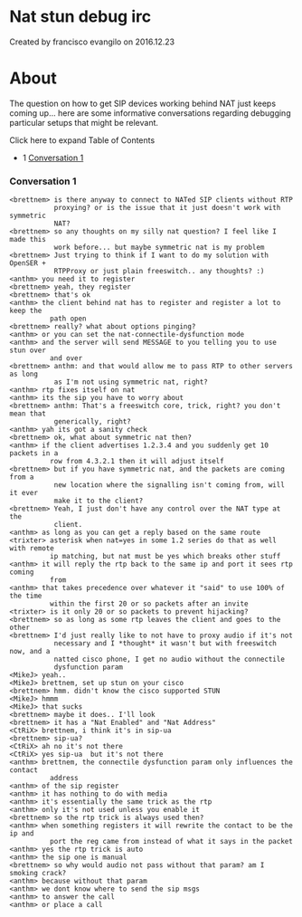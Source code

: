 
# Nat stun debug irc 

 Created by  francisco evangilo on 2016.12.23

# About

The question on how to get SIP devices working behind NAT just keeps coming up... here are some informative conversations regarding debugging particular setups that might be relevant.

Click here to expand Table of Contents

* 1 [Conversation 1](#conversation-1)

### Conversation 1

```text
<brettnem> is there anyway to connect to NATed SIP clients without RTP
           proxying? or is the issue that it just doesn't work with symmetric
           NAT?
<brettnem> so any thoughts on my silly nat question? I feel like I made this
           work before... but maybe symmetric nat is my problem
<brettnem> Just trying to think if I want to do my solution with OpenSER +
           RTPProxy or just plain freeswitch.. any thoughts? :)
<anthm> you need it to register
<brettnem> yeah, they register
<brettnem> that's ok
<anthm> the client behind nat has to register and register a lot to keep the
          path open
<brettnem> really? what about options pinging?
<anthm> or you can set the nat-connectile-dysfunction mode
<anthm> and the server will send MESSAGE to you telling you to use stun over
          and over
<brettnem> anthm: and that would allow me to pass RTP to other servers as long
           as I'm not using symmetric nat, right?
<anthm> rtp fixes itself on nat
<anthm> its the sip you have to worry about
<brettnem> anthm: That's a freeswitch core, trick, right? you don't mean that
           generically, right?
<anthm> yah its got a sanity check
<brettnem> ok, what about symmetric nat then?
<anthm> if the client advertises 1.2.3.4 and you suddenly get 10 packets in a
          row from 4.3.2.1 then it will adjust itself
<brettnem> but if you have symmetric nat, and the packets are coming from a
           new location where the signalling isn't coming from, will it ever
           make it to the client?
<brettnem> Yeah, I just don't have any control over the NAT type at the
           client.
<anthm> as long as you can get a reply based on the same route
<trixter> asterisk when nat=yes in some 1.2 series do that as well with remote
          ip matching, but nat must be yes which breaks other stuff
<anthm> it will reply the rtp back to the same ip and port it sees rtp coming
          from
<anthm> that takes precedence over whatever it "said" to use 100% of the time
          within the first 20 or so packets after an invite
<trixter> is it only 20 or so packets to prevent hijacking?
<brettnem> so as long as some rtp leaves the client and goes to the other
<brettnem> I'd just really like to not have to proxy audio if it's not
           necessary and I *thought* it wasn't but with freeswitch now, and a
           natted cisco phone, I get no audio without the connectile
           dysfunction param
<MikeJ> yeah..
<MikeJ> brettnem, set up stun on your cisco
<brettnem> hmm. didn't know the cisco supported STUN
<MikeJ> hmmm
<MikeJ> that sucks
<brettnem> maybe it does.. I'll look
<brettnem> it has a "Nat Enabled" and "Nat Address"
<CtRiX> brettnem, i think it's in sip-ua
<brettnem> sip-ua?
<CtRiX> ah no it's not there
<CtRiX> yes sip-ua  but it's not there
<anthm> brettnem, the connectile dysfunction param only influences the contact
          address
<anthm> of the sip register
<anthm> it has nothing to do with media
<anthm> it's essentially the same trick as the rtp
<anthm> only it's not used unless you enable it
<brettnem> so the rtp trick is always used then?
<anthm> when something registers it will rewrite the contact to be the ip and
          port the reg came from instead of what it says in the packet
<anthm> yes the rtp trick is auto
<anthm> the sip one is manual
<brettnem> so why would audio not pass without that param? am I smoking crack?
<anthm> because without that param
<anthm> we dont know where to send the sip msgs
<anthm> to answer the call
<anthm> or place a call
```



